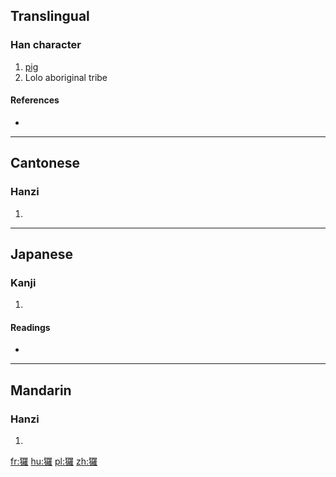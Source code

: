 {{also|猡}}
==Translingual==

===Han character===
{{Han char|rn=94|rad=犬|as=19|sn=22|four=46214|canj=KHWLG}}

# [[pig]]
# Lolo aboriginal tribe

====References====
* {{Han ref|kx=0721.231|dkj=20803|dj=1133.200|hdz=21378.170|uh=7380|ud=29568|bh=C57A|bd=50554}}

----

==Cantonese==

===Hanzi===
{{yue-hanzi|jyut=|y=lo4|sim=猡}}

# {{defn|lang=yue|sort=犬19}}

----

==Japanese==

===Kanji===
{{ja-kanji|grade=|rs=犬19}}

# {{defn|lang=ja|sort=犬19}}

====Readings====
* {{ja-readings|on=[[ら]] (ra)|kun=}}

----

==Mandarin==

===Hanzi===
{{cmn-hanzi|sim=猡|pin=[[luó]] ([[luo2]])|wg=lo<sup>2</sup>}}

# {{defn|lang=cmn|sort=犬19}}

[[fr:玀]]
[[hu:玀]]
[[pl:玀]]
[[zh:玀]]